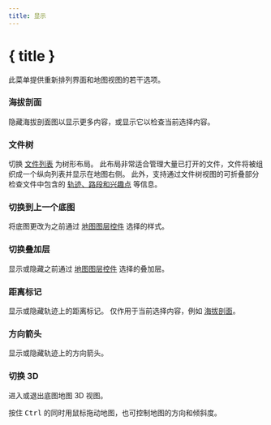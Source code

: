 ```yaml
---
title: 显示
---
```


<script lang="ts">
</script>

# { title }

此菜单提供重新排列界面和地图视图的若干选项。

### <ChartArea size="16" class="inline-block" style="margin-bottom: 2px" /> 海拔剖面

隐藏海拔剖面图以显示更多内容，或显示它以检查当前选择内容。

### <ListTree size="16" class="inline-block" style="margin-bottom: 2px" /> 文件树

切换 [文件列表](../files-and-stats) 为树形布局。
此布局非常适合管理大量已打开的文件，文件将被组织成一个纵向列表并显示在地图右侧。
此外，支持通过文件树视图的可折叠部分检查文件中包含的 [轨迹、路段和兴趣点](../gpx) 等信息。

### <Map size="16" class="inline-block" style="margin-bottom: 2px" /> 切换到上一个底图

将底图更改为之前通过 [地图图层控件](../map-controls) 选择的样式。

### <Layers2 size="16" class="inline-block" style="margin-bottom: 2px" /> 切换叠加层

显示或隐藏之前通过 [地图图层控件](../map-controls) 选择的叠加层。

### <Coins size="16" class="inline-block" style="margin-bottom: 2px" /> 距离标记

显示或隐藏轨迹上的距离标记。
仅作用于当前选择内容，例如 [海拔剖面](../files-and-stats)。

### <Milestone size="16" class="inline-block" style="margin-bottom: 2px" /> 方向箭头

显示或隐藏轨迹上的方向箭头。

### <Box size="16" class="inline-block" style="margin-bottom: 2px" /> 切换 3D

进入或退出底图地图 3D 视图。

<DocsNote>

按住 <kbd>Ctrl</kbd> 的同时用鼠标拖动地图，也可控制地图的方向和倾斜度。

</DocsNote>
